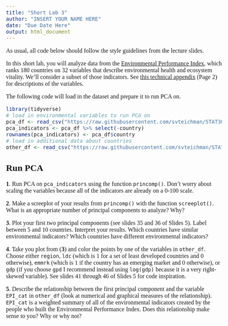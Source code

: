 ```yaml
---
title: "Short Lab 3"
author: "INSERT YOUR NAME HERE"
date: "Due Date Here"
output: html_document
---
```


<!--- Begin styling code. --->
<style type="text/css">
/* Whole document: */
body{
  font-family: "Palatino Linotype", "Book Antiqua", Palatino, serif;
  font-size: 12pt;
}
h1.title {
  font-size: 38px;
  text-align: center;
}
h4.author {
  font-size: 18px;
  text-align: center;
}
h4.date {
  font-size: 18px;
  text-align: center;
}
</style>
<!--- End styling code. --->


As usual, all code below should follow the style guidelines from the lecture slides.

In this short lab, you will analyze data from the [Environmental Performance Index](https://epi.yale.edu/), which ranks 180 countries on 32 variables that describe environmental health and ecosystem vitality. We'll consider a subset of those indicators. See [this technical appendix](https://epi.yale.edu/downloads/epi2020technicalappendix20200803.pdf) (Page 2) for descriptions of the variables. 

The following code will load in the dataset and prepare it to run PCA on. 

```r
library(tidyverse)
# load in environmental variables to run PCA on 
pca_df <- read_csv("https://raw.githubusercontent.com/svteichman/STAT302-WIN2022/main/files/projects/02_dimension_reduction/pca_data.csv")
pca_indicators <- pca_df %>% select(-country)
rownames(pca_indicators) <- pca_df$country
# load in additional data about countries
other_df <- read_csv("https://raw.githubusercontent.com/svteichman/STAT302-WIN2022/main/files/projects/02_dimension_reduction/additional_data.csv")
```

## Run PCA 

**1**. Run PCA on `pca_indicators` using the function `princomp()`. Don't worry about scaling the variables because all of the indicators are already on a 0-100 scale. 

**2**. Make a screeplot of your results from `princomp()` with the function `screeplot()`. What is an appropriate number of principal components to analyze? Why? 

**3**. Plot your first two principal components (see slides 35 and 36 of Slides 5). Label between $5$ and $10$ countries. Interpret your results. Which countries have similar environmental indicators? Which countries have different environmental indicators? 

**4**. Take you plot from (**3**) and color the points by one of the variables in `other_df`. Choose either `region`, `ldc` (which is $1$ for a set of least developed countries and $0$ otherwise), `emmrk` (which is $1$ if the country has an emerging market and $0$ otherwise), or `gdp` (if you choose `gpd` I recommend instead using `log(gdp)` because it is a very right-skewed variable). See slides 41 through 46 of Slides 5 for code inspiration. 

**5**. Describe the relationship between the first principal component and the variable `EPI_cat` in `other_df` (look at numerical and graphical measures of the relationship). `EPI_cat` is a weighted summary of all of the environmental indicators created by the people who built the Environmental Performance Index. Does this relationship make sense to you? Why or why not? 

